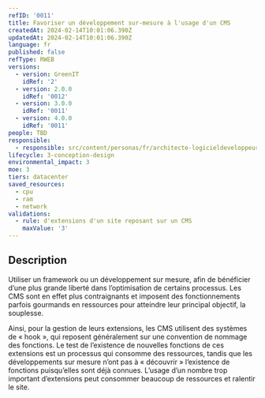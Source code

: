 ```yaml
---
refID: '0011'
title: Favoriser un développement sur-mesure à l'usage d'un CMS
createdAt: 2024-02-14T10:01:06.390Z
updatedAt: 2024-02-14T10:01:06.390Z
language: fr
published: false
refType: RWEB
versions:
  - version: GreenIT
    idRef: '2'
  - version: 2.0.0
    idRef: '0012'
  - version: 3.0.0
    idRef: '0011'
  - version: 4.0.0
    idRef: '0011'
people: TBD
responsible:
  - responsible: src/content/personas/fr/architecte-logicieldeveloppeur.mdx
lifecycle: 3-conception-design
environmental_impact: 3
moe: 3
tiers: datacenter
saved_resources:
  - cpu
  - ram
  - network
validations:
  - rule: d'extensions d'un site reposant sur un CMS
    maxValue: '3'
---
```


## Description

Utiliser un framework ou un développement sur mesure, afin de bénéficier d’une plus grande liberté dans l’optimisation de certains processus.
Les CMS sont en effet plus contraignants et imposent des fonctionnements parfois gourmands en ressources pour atteindre leur principal objectif, la souplesse.

Ainsi, pour la gestion de leurs extensions, les CMS utilisent des systèmes de « hook », qui reposent généralement sur une convention de nommage des fonctions.
Le test de l’existence de nouvelles fonctions de ces extensions est un processus qui consomme des ressources, tandis que les développements sur mesure n’ont pas à « découvrir » l’existence de fonctions puisqu’elles sont déjà connues. L’usage d’un nombre trop important d’extensions peut consommer beaucoup de ressources et ralentir le site.
